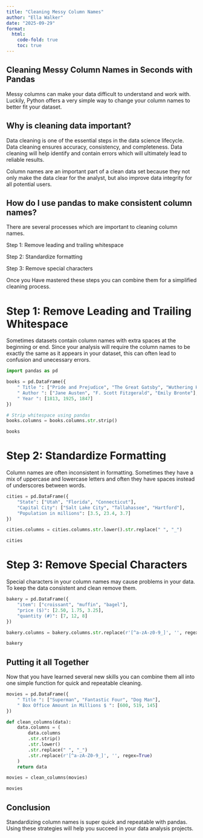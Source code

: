 ```yaml
---
title: "Cleaning Messy Column Names"
author: "Ella Walker"
date: "2025-09-29"
format:
  html:
    code-fold: true
    toc: true
---
```


## Cleaning Messy Column Names in Seconds with Pandas

Messy columns can make your data difficult to understand and work with. Luckily, Python offers a very simple way to change your column names to better fit your dataset.

## Why is cleaning data important?

Data cleaning is one of the essential steps in the data science lifecycle. Data cleaning ensures accuracy, consistency, and completeness. Data cleaning will help identify and contain errors which will ultimately lead to reliable results.

Column names are an important part of a clean data set because they not only make the data clear for the analyst, but also improve data integrity for all potential users.

## How do I use pandas to make consistent column names?

There are several processes which are important to cleaning column names. 

Step 1: Remove leading and trailing whitespace

Step 2: Standardize formatting

Step 3: Remove special characters

Once you Have mastered these steps you can combine them for a simplified cleaning process.

# Step 1: Remove Leading and Trailing Whitespace

Sometimes datasets contain column names with extra spaces at the beginning or end. Since your analysis will require the column names to be exactly the same as it appears in your dataset, this can often lead to confusion and unecessary errors.

```python
import pandas as pd

books = pd.DataFrame({
    " Title ": ["Pride and Prejudice", "The Great Gatsby", "Wuthering Heights"],
    " Author ": ["Jane Austen", "F. Scott Fitzgerald", "Emily Bronte"],
    " Year ": [1813, 1925, 1847]
})

# Strip whitespace using pandas
books.columns = books.columns.str.strip()

books
```

# Step 2: Standardize Formatting

Column names are often inconsistent in formatting. Sometimes they have a mix of uppercase and lowercase letters and often they have spaces instead of underscores between words.

```python
cities = pd.DataFrame({
    "State": ["Utah", "Florida", "Connecticut"],
    "Capital City": ["Salt Lake City", "Tallahassee", "Hartford"],
    "Population in millions": [3.5, 23.4, 3.7]
})

cities.columns = cities.columns.str.lower().str.replace(" ", "_")

cities
```

# Step 3: Remove Special Characters

Special characters in your column names may cause problems in your data. To keep the data consistent and clean remove them.

```python
bakery = pd.DataFrame({
    "item": ["croissant", "muffin", "bagel"],
    "price ($)": [2.50, 1.75, 3.25],
    "quantity (#)": [7, 12, 8]
})

bakery.columns = bakery.columns.str.replace(r'[^a-zA-z0-9_]', '', regex=True)

bakery
```

## Putting it all Together

Now that you have learned several new skills you can combine them all into one simple function for quick and repeatable cleaning.

```python
movies = pd.DataFrame({
    " Title ": ["Superman", "Fantastic Four", "Dog Man"],
    " Box Office Amount in Millions $ ": [600, 519, 145]
})

def clean_columns(data):
    data.columns = (
        data.columns
        .str.strip()
        .str.lower()
        .str.replace(" ", "_")
        .str.replace(r'[^a-zA-Z0-9_]', '', regex=True)
    )
    return data

movies = clean_columns(movies)

movies
```

## Conclusion

Standardizing column names is super quick and repeatable with pandas. Using these strategies will help you succeed in your data analysis projects.